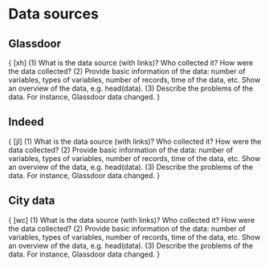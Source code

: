 # Data sources

## Glassdoor

{
[xh]
(1) What is the data source (with links)? Who collected it? How were the data collected?
(2) Provide basic information of the data: number of variables, types of variables, number of records, time of the data, etc. Show an overview of the data, e.g. head(data).
(3) Describe the problems of the data. For instance, Glassdoor data changed.
}

## Indeed

{
[jl]
(1) What is the data source (with links)? Who collected it? How were the data collected?
(2) Provide basic information of the data: number of variables, types of variables, number of records, time of the data, etc. Show an overview of the data, e.g. head(data).
(3) Describe the problems of the data. For instance, Glassdoor data changed.
}

## City data

{
[wc]
(1) What is the data source (with links)? Who collected it? How were the data collected?
(2) Provide basic information of the data: number of variables, types of variables, number of records, time of the data, etc. Show an overview of the data, e.g. head(data).
(3) Describe the problems of the data. For instance, Glassdoor data changed.
}
